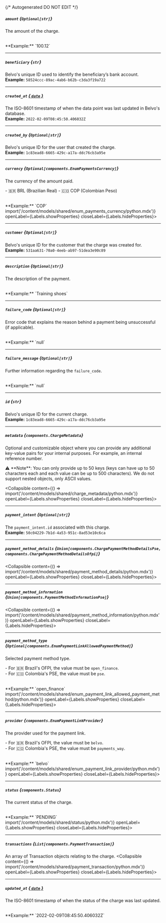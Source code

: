 {/* Autogenerated DO NOT EDIT  */}

##### `amount` *{`Optional[str]`}*
The amount of the charge.

<br/>
**Example:** `100.12`

---
##### `beneficiary` *{`str`}*
Belvo's unique ID used to identify the beneficiary’s bank account.
<br/>
**Example:** `58524ccc-89ac-4ab6-b62b-c3da3f19a722`

---
##### `created_at` [*{ `date` }*](https://docs.python.org/3/library/datetime.html#date-objects)
The ISO\-8601 timestamp of when the data point was last updated in Belvo's database.
<br/>
**Example:** `2022-02-09T08:45:50.406032Z`

---
##### `created_by` *{`Optional[str]`}*
Belvo's unique ID for the user that created the charge.
<br/>
**Example:** `1c83ead8-6665-429c-a17a-ddc76cb3a95e`

---
##### `currency` *{`Optional[components.EnumPaymentsCurrency]`}*
The currency of the amount paid.


  \- 🇧🇷 BRL (Brazilian Real)
  \- 🇨🇴 COP (Colombian Peso)

<br/>
**Example:** `COP`
<Collapsible content={() => import('/content/models/shared/enum_payments_currency/python.mdx')} openLabel={Labels.showProperties} closeLabel={Labels.hideProperties}>
</Collapsible>

---
##### `customer` *{`Optional[str]`}*
Belvo's unique ID for the customer that the charge was created for.
<br/>
**Example:** `531aa631-70a0-4eeb-ab97-51dea3e90c89`

---
##### `description` *{`Optional[str]`}*
The description of the payment.

<br/>
**Example:** `Training shoes`

---
##### `failure_code` *{`Optional[str]`}*
Error code that explains the reason behind a payment being unsuccessful (if applicable).

<br/>
**Example:** `null`

---
##### `failure_message` *{`Optional[str]`}*
Further information regarding the `failure_code`.

<br/>
**Example:** `null`

---
##### `id` *{`str`}*
Belvo's unique ID for the current charge.
<br/>
**Example:** `1c83ead8-6665-429c-a17a-ddc76cb3a95e`

---
##### `metadata` *{`components.ChargeMetadata`}*
Optional and customizable object where you can provide any additional key\-value pairs for your internal purposes. For example, an internal reference number.


⚠️ \*\*Note\*\*: You can only provide up to 50 keys (keys can have up to 50 characters each and each value can be up to 500 characters). We do not support nested objects, only ASCII values.

<Collapsible content={() => import('/content/models/shared/charge_metadata/python.mdx')} openLabel={Labels.showProperties} closeLabel={Labels.hideProperties}>
</Collapsible>

---
##### `payment_intent` *{`Optional[str]`}*
The `payment_intent.id` associated with this charge.
<br/>
**Example:** `50c04229-7b1d-4a53-951c-8ad53e10c6ca`

---
##### `payment_method_details` *{`Union[components.ChargePaymentMethodDetailsPse, components.ChargePaymentMethodDetailsOfpi]`}*
<Collapsible content={() => import('/content/models/shared/payment_method_details/python.mdx')} openLabel={Labels.showProperties} closeLabel={Labels.hideProperties}>
</Collapsible>

---
##### `payment_method_information` *{`Union[components.PaymentMethodInformationPse]`}*
<Collapsible content={() => import('/content/models/shared/payment_method_information/python.mdx')} openLabel={Labels.showProperties} closeLabel={Labels.hideProperties}>
</Collapsible>

---
##### `payment_method_type` *{`Optional[components.EnumPaymentLinkAllowedPaymentMethod]`}*
Selected payment method type.

  \- For 🇧🇷 Brazil's OFPI, the value must be `open_finance`.  
  \- For 🇨🇴 Colombia's PSE, the value must be `pse`.

<br/>
**Example:** `open_finance`
<Collapsible content={() => import('/content/models/shared/enum_payment_link_allowed_payment_method/python.mdx')} openLabel={Labels.showProperties} closeLabel={Labels.hideProperties}>
</Collapsible>

---
##### `provider` *{`components.EnumPaymentLinkProvider`}*
The provider used for the payment link. 


\- For 🇧🇷 Brazil's OFPI, the value must be `belvo`.  
\- For 🇨🇴 Colombia's PSE, the value must be `payments_way`.

<br/>
**Example:** `belvo`
<Collapsible content={() => import('/content/models/shared/enum_payment_link_provider/python.mdx')} openLabel={Labels.showProperties} closeLabel={Labels.hideProperties}>
</Collapsible>

---
##### `status` *{`components.Status`}*
The current status of the charge.

<br/>
**Example:** `PENDING`
<Collapsible content={() => import('/content/models/shared/status/python.mdx')} openLabel={Labels.showProperties} closeLabel={Labels.hideProperties}>
</Collapsible>

---
##### `transactions` *{`List[components.PaymentTransaction]`}*
An array of Transaction objects relating to the charge.
<Collapsible content={() => import('/content/models/shared/payment_transaction/python.mdx')} openLabel={Labels.showProperties} closeLabel={Labels.hideProperties}>
</Collapsible>

---
##### `updated_at` [*{ `date` }*](https://docs.python.org/3/library/datetime.html#date-objects)
The ISO\-8601 timestamp of when the status of the charge was last updated.

<br/>
**Example:** `2022-02-09T08:45:50.406032Z`


